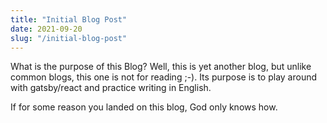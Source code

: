 ```yaml
---
title: "Initial Blog Post"
date: 2021-09-20
slug: "/initial-blog-post"
---
```


What is the purpose of this Blog? Well, this is yet another blog, but unlike common blogs, this one is not for reading ;-). Its purpose is to play around with gatsby/react and practice writing in English.

If for some reason you landed on this blog, God only knows how. 